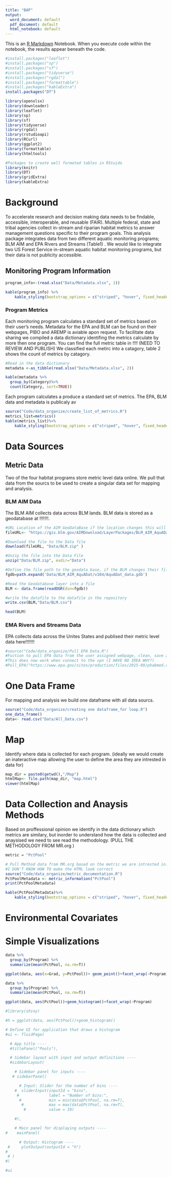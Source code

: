 ```yaml
---
title: "BAP"
output:
  word_document: default
  pdf_document: default
  html_notebook: default
---
```



This is an [R Markdown](http://rmarkdown.rstudio.com) Notebook. When you execute code within the notebook, the results appear beneath the code. 


```r

#install.packages("leaflet")
#install.packages("sp")
#install.packages("sf")
#install.packages("tidyverse")
#install.packages("rgdal")
#install.packages("formattable")
#install.packages("kableExtra")
install.packages("DT")

library(openxlsx)
library(downloader) 
library(leaflet)
library(sp)
library(sf)
library(tidyverse)
library(rgdal)
library(rstudioapi)
library(RCurl)
library(ggplot2)
library(formattable)
library(htmltools)

#Packages to create well formated tables in RStuido 
library(knitr)
library(DT)
library(gridExtra)
library(kableExtra)

```

<h1>Background </h1>

To accelerate research and decision making data needs to be findable, accessible, interoperable, and reusable (FAIR). Multiple federal, state and tribal agencies collect in-stream and riparian habitat metrics to answer management questions specific to their program goals. This analysis package integrates data from two different aquatic monitoring programs; BLM AIM and EPA Rivers and Streams (Table1) . We would like to integrate two US Forest Service in-stream aquatic habitat monitoring programs, but their data is not publicity accessible. 

<h2>Monitoring Program Information</h2> 


```r
program_info<-(read.xlsx("Data/Metadata.xlsx", 1))

kable(program_info) %>%
    kable_styling(bootstrap_options = c("striped", "hover", fixed_header=TRUE ))

```

<h3> Program Metrics </h3> 
Each monitoring program calculates a standard set of metrics based on their user's needs. Metadata for the EPA and BLM can be found on their webpages, PIBO and AREMP is aviable apon request. To facilitate data sharing we compiled a data dictionary identifing the metrics calculate by more then one program. You can find the full metric table in !!!! (NEED TO REVIEW AND PUBLISH) We classified each metirc into a catagory, table 2 shows the count of metrics by catagory. 

```r

#Read in the data dictionary 
metadata <-as_tibble(read.xlsx("Data/Metadata.xlsx", 2))

kable(metadata %>%
  group_by(Category)%>%
  count(Category, sort=TRUE))


```

Each program calculates a produce a standard set of metrics. The EPA, BLM data and metadata is publicaly av
```r
source("Code/data_organize/create_list_of_metrics.R")
metrics_list=metrics()
kable(metrics_list)%>%
    kable_styling(bootstrap_options = c("striped", "hover", fixed_header=TRUE ))
```

<h1>Data Sources</h1> 
<h2>Metric Data</h2>
Two of the four habitat programs store metric level data online. We pull that data from the sourcs to be used to create a singular data set for mapping and analysis. 

<h3> BLM AIM Data </h3>
The BLM AIM collects data across BLM lands. BLM data is stored as a geodatabase at !!!!!!!. 


```r

#URL Location of the AIM GeoDataBase if the location changes this will need to be updated 
fileURL<- "https://gis.blm.gov/AIMDownload/LayerPackages/BLM_AIM_AquADat.zip"

#Download the file to the Data file
download(fileURL, "Data/BLM.zip" )

#Unzip the file into the Data File 
unzip("Data/BLM.zip", exdir="Data")

#Define the file path to the geodata base, if the BLM changes their file structure this will need to be updated 
fgdb=path.expand('Data/BLM_AIM_AquADat/v104/AquADat_data.gdb')

#Read the Geodatabase layer into a file 
BLM <- data.frame(readOGR(dsn=fgdb))

#write the datafile to the datafile in the repository
write.csv(BLM,"Data/BLM.csv")

head(BLM)
```
<h3>EMA Rivers and Streams Data </h3>
EPA collects data across the Unites States and publised their metric level data here!!!!!!! 

```r
#source("Code/data_organize/Pull EPA Data.R")
#Fuction to pull EPA data from the user assigned webpage, clean, save and organize the wadable stream data
#This does now work when connect to the vpn (I HAVE NO IDEA WHY?)
#Pull_EPA("https://www.epa.gov/sites/production/files/2015-09/phabmed.csv") 

```


<h1>One Data Frame</h1>
For mapping and analysis we build one dataframe with all data sourcs. 

```r
source("Code/data_organize/creating one dataframe_for loop.R")
one_data_frame()
data<- read.csv("Data/All_Data.csv") 
```

<h1>Map</h1>
Identify where data is collected for each program. (ideally we would create an inateractive map allowing the user to define the area they are intrested in data for)

```r
map_dir = paste0(getwd(),"/Map")
htmlMap<- file.path(map_dir, "map.html")
viewer(htmlMap) 
```

<h1>Data Collection and Anaysis Methods</h1>
Based on proffessional opinion we identify in the data dictionary which metrics are similary, but inorder to understand how the data is collected and anaysised we need to see read the methodology. (PULL THE METHODOLOGY FROM MR.org )
```r
metric = "PctPool"

# Pull Method data from MR.org based on the metric we are intrested in. 
#I DON'T KNOW HOW TO make the HTML look correct 
source("Code/data_organize/metric_documentation.R")
PctPoolMetadata <- metric_information("PctPool")
print(PctPoolMetadata)

kable(PctPoolMetadata)%>%
    kable_styling(bootstrap_options = c("striped", "hover", fixed_header=TRUE ))

```

<h1> Environmental Covariates</h1>



<h1>Simple Visualizations </h2>



```r
data %>%
  group_by(Program) %>%
  summarize(mean(PctPool, na.rm=T)) 

```
```r
ggplot(data, aes(x=Grad, y=PctPool))+ geom_point()+facet_wrap(~Program)

```
```r
data %>%
  group_by(Program) %>%
  summarize(mean(PctPool, na.rm=T))
```
```r
ggplot(data, aes(PctPool))+geom_histogram()+facet_wrap(~Program)
```

```r
#library(shiny)

#h = ggplot(data, aes(PctPool))+geom_histogram()

# Define UI for application that draws a histogram
#ui <- fluidPage(

  # App title ----
  #titlePanel("Pools"),

  # Sidebar layout with input and output definitions ----
  #sidebarLayout(

    # Sidebar panel for inputs ----
   # sidebarPanel(

      # Input: Slider for the number of bins ----
    #  sliderInput(inputId = "bins",
     #             label = "Number of bins:",
      #            min = min(data$PctPool, na.rm=T),
       #           max = max(data$PctPool, na.rm=T),
        #          value = 10)

    #),

    # Main panel for displaying outputs ----
#    mainPanel(

      # Output: Histogram ----
 #     plotOutput(outputId = "h")
#
 # )
#)

#ui
```
```r

```

